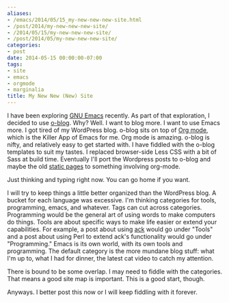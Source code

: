 ```yaml
---
aliases:
- /emacs/2014/05/15_my-new-new-new-site.html
- /post/2014/my-new-new-new-site/
- /2014/05/15/my-new-new-new-site/
- /post/2014/05/my-new-new-new-site/
categories:
- post
date: 2014-05-15 00:00:00-07:00
tags:
- site
- emacs
- orgmode
- marginalia
title: My New New (New) Site
---
```


[GNU Emacs]: http://www.gnu.org/software/emacs/
[o-blog]: http://renard.github.io/o-blog/
[Org mode]: http://orgmode.org/
[static pages]: /tags/coolnamehere/

I have been exploring [GNU Emacs][] recently. As part of that
exploration, I decided to use [o-blog][]. Why? Well. I want to blog
more. I want to use Emacs more. I got tired of my WordPress
blog. o-blog sits on top of [Org mode][], which is the Killer App
of Emacs for me. Org mode is amazing. o-blog is nifty, and
relatively easy to get started with. I have fiddled with the
o-blog templates to suit my tastes. I replaced browser-side Less
CSS with a bit of Sass at build time. Eventually I'll
port the Wordpress posts to o-blog and maybe the old [static pages][] 
to something involving org-mode.
<!--more-->

Just thinking and typing right now. You can go home if you want.

[ack]: http://beyondgrep.com

I will try to keep things a little better organized than the
WordPress blog. A bucket for each language was excessive. I'm
thinking categories for tools, programming, emacs, and
whatever. Tags can cut across categories. Programming would be the
general art of using words to make computers do things. Tools are
about specific ways to make life easier or extend your
capabilities. For example, a post about using [ack][] would go under
"Tools" and a post about using Perl to extend ack's functionality
would go under "Programming." Emacs is its own world, with its own
tools and programming. The default category is the more mundane blog
stuff: what I'm up to, what I had for dinner, the latest cat video
to catch my attention.

There is bound to be some overlap. I may need to fiddle with the
categories. That means a good site map is important. This is a good
start, though.

Anyways. I better post this now or I will keep fiddling with it
forever.